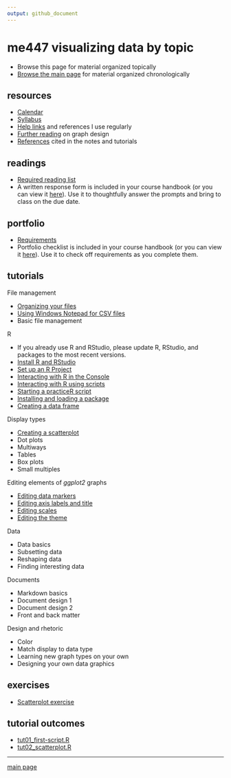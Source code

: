 ```yaml
---
output: github_document
---
```


# me447 visualizing data by topic

- Browse this page for material organized topically 
- [Browse the main page](README.md) for material organized chronologically 

## resources 

- [Calendar](cm/admin-02_calendar.pdf) 
- [Syllabus](cm/admin-03_syllabus.md)
- [Help links](cm/admin-04_getting-help.md) and references I use regularly  
- [Further reading](http://www.graphdoctor.com/archives/154) on graph design
- [References](cm/admin-05_references.md) cited in the notes and tutorials 


## readings

- [Required reading list](cm/read-02_reading-list.md)
- A written response form is included in your course handbook (or you can view it [here](cm/read-01_reading-response-form.pdf)). Use it to thoughtfully answer the prompts and bring to class on the due date.

## portfolio

- [Requirements](cm/folio-01_portfolio-requirements.md)
- Portfolio checklist is included in your course handbook (or you can view it [here](cm/folio-02_portfolio-checklist.pdf)). Use it to check off requirements as you complete them.

## tutorials

File management

- [Organizing your files](cm/tut-01_organize-files.md) 
- [Using Windows Notepad for CSV files](cm/tut-04_notepad-for-csv.md)  
- Basic file management 

R

- If you already use R and RStudio, please update R, RStudio, and packages to the most recent versions. 
- [Install R and RStudio](https://github.com/DSR-RHIT/install-R-and-RStudio) 
- [Set up an R Project](https://github.com/DSR-RHIT/install-R-and-RStudio) 
- [Interacting with R in the Console](cm/tut-02_using-console.md) 
- [Interacting with R using scripts](cm/tut-03_using-scripts.md) 
- [Starting a practiceR script](cm/tut-0301_start-scatterplot.md) 
- [Installing and loading a package](cm/tut-0302_install-load-package.md) 
- [Creating a data frame](cm/tut-0303_create-data-frame.md) 

Display types  

- [Creating a scatterplot](cm/tut-0304_create-scatterplot.md)
- Dot plots 
- Multiways 
- Tables
- Box plots 
- Small multiples 

Editing elements of *ggplot2* graphs

- [Editing data markers](cm/tut-0305_edit-data-markers.md)
- [Editing axis labels and title](cm/tut-0306_edit-axis-labels-title.md)
- [Editing scales](cm/tut-0307_edit-scales.md)
- [Editing the theme](cm/tut-0308_edit-theme.md)

Data

- Data basics 
- Subsetting data 
- Reshaping data 
- Finding interesting data 

Documents 

- Markdown basics 
- Document design 1
- Document design 2
- Front and back matter 

Design and rhetoric 

- Color 
- Match display to data type 
- Learning new graph types on your own  
- Designing your own data graphics

## exercises

- [Scatterplot exercise](cm/tut-0309_scatterplot-exercise.md)

## tutorial outcomes

- [tut01_first-script.R](practiceR/tut01_first-script.R)
- [tut02_scatterplot.R](practiceR/tut02_scatterplot.R)







---

[main page](README.md)
